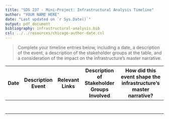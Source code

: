 ```yaml
---
title: "SDS 237 - Mini-Project: Infrastructural Analysis Timeline"
author: "YOUR NAME HERE"
date: "Last updated on `r Sys.Date()`"
output: pdf_document
bibliography: infrastructural-analysis.bib
csl: ../../resources/chicago-author-date.csl
---
```


> Complete your timeline entries below, including a date, a description of the event, a description of the stakeholder groups at the table, and a consideration of the impact on the infrastructure's master narrative.

| Date | Description Event | Relevant Links | Description of Stakeholder Groups Involved | How did this event shape the infrastructure's master narrative? |
|------|-------------------|----------------|--------------------------------------------|-----------------------------------------------------------------|
|      |                   |                |                                            |                                                                 |
|      |                   |                |                                            |                                                                 |
|      |                   |                |                                            |                                                                 |
|      |                   |                |                                            |                                                                 |
|      |                   |                |                                            |                                                                 |
|      |                   |                |                                            |                                                                 |
|      |                   |                |                                            |                                                                 |
